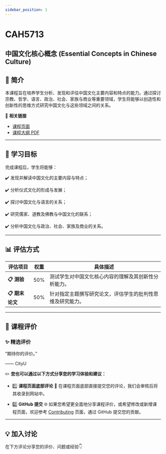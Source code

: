 ```yaml
---
sidebar_position: 1
---
```


# CAH5713
## 中国文化核心概念 (Essential Concepts in Chinese Culture)

## **📘 简介**
本课程旨在培养学生分析、发现和评估中国文化主要内容和特点的能力。通过探讨宗教、哲学、语言、政治、社会、家族与商业等重要领域，学生将能够以创造性和创新性的思维方式研究中国文化与这些领域之间的关系。

🔗 **相关链接**
- [课程页面](https://www.cityu.edu.hk/catalogue/pg/202526/course/CAH5713.htm)
- [课程大纲 PDF](https://www.cityu.edu.hk/catalogue/pg/202526/course/CAH5713.pdf)

---

## **🎯 学习目标**

完成课程后，学生将能够：

✔️ 发现并解读中国文化的主要内容与特点；

✔️ 分析仪式文化的形成与发展；

✔️ 探讨中国文化与语言的关系；

✔️ 研究儒家、道教及佛教与中国文化的联系；

✔️ 分析中国文化与政治、社会、家族及商业的关系。

---

## **📊 评估方式**

| **评估项目**          | **权重** | **具体描述**                                                                                       |
|----------------------|---------|---------------------------------------------------------------------------------------------------|
| **📋 测验**           | 50%     | 测试学生对中国文化核心内容的理解及其创新性分析能力。                                                     |
| **📋 期末论文**        | 50%     | 针对指定主题撰写研究论文，评估学生的批判性思维及研究能力。                                               |

---

## **💬 课程评价**

### ✨ **精选评价**
<div className={commentStyles.commentBox}>
    <p className={commentStyles.commentText}>
        “期待你的评价。”
    </p>
    <p className={commentStyles.commentAuthor}>—— CityU</p>
</div>

✏️ **您也可以通过以下方式分享您的学习体验和建议：**

- 1️⃣ **课程页面底部评论**
💬 在课程页面底部直接提交您的评论，我们会审核后将其收录到网站中。

- 2️⃣ **GitHub 提交**
🌐 如果您希望更全面地分享课程评价，或希望修改或新增课程页面，欢迎参考 [Contributing](/contributing) 页面，通过 GitHub 提交您的贡献。

---

## **💡 加入讨论**

在下方评论分享您的评价、问题或经验👇
<Utterances />
